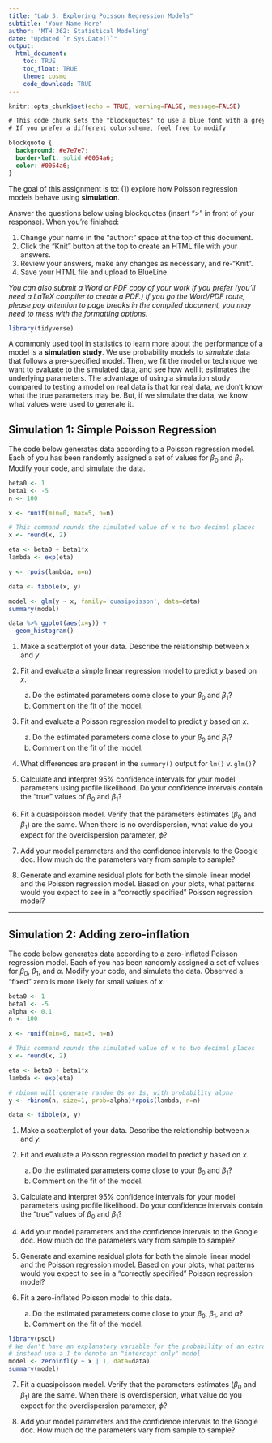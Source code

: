 ---
title: "Lab 3: Exploring Poisson Regression Models"
subtitle: 'Your Name Here'
author: 'MTH 362: Statistical Modeling'
date: "Updated `r Sys.Date()`"
output: 
  html_document: 
    toc: TRUE
    toc_float: TRUE
    theme: cosmo
    code_download: TRUE
---

```{r, include=FALSE}
knitr::opts_chunk$set(echo = TRUE, warning=FALSE, message=FALSE)
```

```{css, echo=FALSE}
# This code chunk sets the "blockquotes" to use a blue font with a grey background
# If you prefer a different colorscheme, feel free to modify

blockquote {
  background: #e7e7e7;
  border-left: solid #0054a6;
  color: #0054a6;
}
```


The goal of this assignment is to: (1) explore how Poisson regression models behave using __simulation__.

Answer the questions below using blockquotes (insert ">" in front of your response). When you're finished:

1. Change your name in the "author:" space at the top of this document.
2. Click the "Knit" button at the top to create an HTML file with your answers. 
3. Review your answers, make any changes as necessary, and re-"Knit".
4. Save your HTML file and upload to BlueLine. 

_You can also submit a Word or PDF copy of your work if you prefer (you'll need a LaTeX compiler to create a PDF.) If you go the Word/PDF route, please pay attention to page breaks in the compiled document, you may need to mess with the formatting options._

```{r, warning=FALSE, message=FALSE}
library(tidyverse)
```

A commonly used tool in statistics to learn more about the performance of a model is a __simulation study__. We use probability models to _simulate_ data that follows a pre-specified model. Then, we fit the model or technique we want to evaluate to the simulated data, and see how well it estimates the underlying parameters. The advantage of using a simulation study compared to testing a model on real data is that for real data, we don't know what the true parameters may be. But, if we simulate the data, we know what values were used to generate it.

## Simulation 1: Simple Poisson Regression

The code below generates data according to a Poisson regression model. Each of you has been randomly assigned a set of values for $\beta_0$ and $\beta_1$. Modify your code, and simulate the data.

```{r}
beta0 <- 1
beta1 <- -5
n <- 100

x <- runif(min=0, max=5, n=n)

# This command rounds the simulated value of x to two decimal places
x <- round(x, 2)

eta <- beta0 + beta1*x
lambda <- exp(eta)

y <- rpois(lambda, n=n)

data <- tibble(x, y)

model <- glm(y ~ x, family='quasipoisson', data=data)
summary(model)

data %>% ggplot(aes(x=y)) +
  geom_histogram()
```

1. Make a scatterplot of your data. Describe the relationship between $x$ and $y$.

2. Fit and evaluate a simple linear regression model to predict $y$ based on $x$.

    a) Do the estimated parameters come close to your $\beta_0$ and $\beta_1$?
    b) Comment on the fit of the model.

3. Fit and evaluate a Poisson regression model to predict $y$ based on $x$.

    a) Do the estimated parameters come close to your $\beta_0$ and $\beta_1$?
    b) Comment on the fit of the model.

4. What differences are present in the `summary()` output for `lm()` v. `glm()`?

5. Calculate and interpret 95% confidence intervals for your model parameters using profile likelihood. Do your confidence intervals contain the "true" values of $\beta_0$ and $\beta_1$?

6. Fit a quasipoisson model. Verify that the parameters estimates ($\beta_0$ and $\beta_1$) are the same. When there is no overdispersion, what value do you expect for the overdispersion parameter, $\phi$?

6. Add your model parameters and the confidence intervals to the Google doc. How much do the parameters vary from sample to sample?

7. Generate and examine residual plots for both the simple linear model and the Poisson regression model. Based on your plots, what patterns would you expect to see in a "correctly specified" Poisson regression model?

---

## Simulation 2: Adding zero-inflation

The code below generates data according to a zero-inflated Poisson regression model. Each of you has been randomly assigned a set of values for $\beta_0$, $\beta_1$, and $\alpha$. Modify your code, and simulate the data. Observed a "fixed" zero is more likely for small values of $x$.

```{r}
beta0 <- 1
beta1 <- -5
alpha <- 0.1
n <- 100

x <- runif(min=0, max=5, n=n)

# This command rounds the simulated value of x to two decimal places
x <- round(x, 2)

eta <- beta0 + beta1*x
lambda <- exp(eta)

# rbinom will generate random 0s or 1s, with probability alpha
y <- rbinom(n, size=1, prob=alpha)*rpois(lambda, n=n)

data <- tibble(x, y)
```

1. Make a scatterplot of your data. Describe the relationship between $x$ and $y$.

2. Fit and evaluate a Poisson regression model to predict $y$ based on $x$.

    a) Do the estimated parameters come close to your $\beta_0$ and $\beta_1$?
    b) Comment on the fit of the model.

3. Calculate and interpret 95% confidence intervals for your model parameters using profile likelihood. Do your confidence intervals contain the "true" values of $\beta_0$ and $\beta_1$?

4. Add your model parameters and the confidence intervals to the Google doc. How much do the parameters vary from sample to sample?

5. Generate and examine residual plots for both the simple linear model and the Poisson regression model. Based on your plots, what patterns would you expect to see in a "correctly specified" Poisson regression model?

6. Fit a zero-inflated Poisson model to this data. 

    a) Do the estimated parameters come close to your $\beta_0$, $\beta_1$, and $\alpha$?
    b) Comment on the fit of the model.

```{r}
library(pscl)
# We don't have an explanatory variable for the probability of an extra 0, so 
# instead use a 1 to denote an "intercept only" model
model <- zeroinfl(y ~ x | 1, data=data)
summary(model)
```

7. Fit a quasipoisson model. Verify that the parameters estimates ($\beta_0$ and $\beta_1$) are the same. When there is overdispersion, what value do you expect for the overdispersion parameter, $\phi$?

8. Add your model parameters and the confidence intervals to the Google doc. How much do the parameters vary from sample to sample?